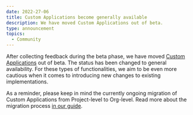 ```yaml
---
date: 2022-27-06
title: Custom Applications become generally available
description: We have moved Custom Applications out of beta.
type: announcement
topics:
  - Community
---
```


After collecting feedback during the beta phase, we have moved [Custom Applications](https://docs.commercetools.com/custom-applications/what-is-a-custom-application) out of beta. The status has been changed to general availability. For these types of functionalities, we aim to be even more cautious when it comes to introducing new changes to existing implementations.

As a reminder, please keep in mind the currently ongoing migration of Custom Applications from Project-level to Org-level. Read more about the migration process [in our guide](https://docs.commercetools.com/custom-applications/migrating-from-project-level-custom-applications).
